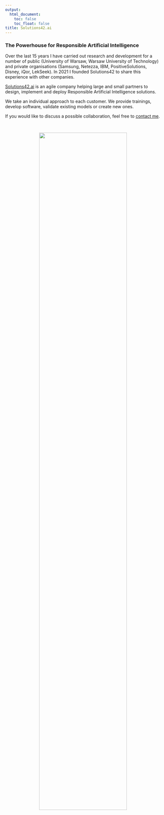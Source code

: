 ```yaml
---
output:
  html_document: 
    toc: false
    toc_float: false
title: Solutions42.ai 
---
```


### The Powerhouse for Responsible Artificial Intelligence

<link rel="stylesheet" href="styles.css" type="text/css">

Over the last 15 years I have carried out research and development for a number of public (University of Warsaw, Warsaw University of Technology) and private organisations (Samsung, Netezza, IBM, PositiveSolutions, Disney, iQor, LekSeek). 
In 2021 I founded Solutions42 to share this experience with other companies.

[Solutions42.ai](http://Solutions42.ai) is an agile company helping large and small partners to design, implement and deploy Responsible Artificial Intelligence solutions.

We take an individual approach to each customer. We provide trainings, develop software, validate existing models or create new ones.

If you would like to discuss a possible collaboration, feel free to [contact me](https://pbiecek.github.io/contact.html).

<br/>

<center><img src="images/solutions.png" width="75%"></center>


